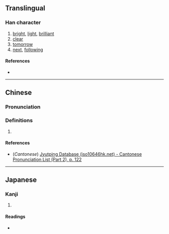 {{character info}}
==Translingual==

===Han character===
{{Han char|rn=72|rad=日|as=04|sn=8|four=66000|canj=AA,XAA|ids=⿰日日}}

# [[bright]], [[light]], [[brilliant]]
# [[clear]]
# [[tomorrow]]
# [[next]], [[following]]

====References====
* {{Han ref|kx=0491.110|dkj=13804|dj=0852.170|hdz=21490.020|uh=660D|ud=26125|bh=CCCC|bd=52428}}

----

==Chinese==
{{zh-forms}}

===Pronunciation===
{{zh-pron
|m=xuān
|c=hyun1
|mc=
|oc=
|ma=
|cat=a,n
}}

===Definitions===
{{zh-hanzi}}

# {{rfdef|zh}}

====References====
* (''Cantonese'') [http://www.iso10646hk.net/jp/document/download.jsp Jyutping Database (iso10646hk.net) - Cantonese Pronunciation List (Part 2), p. 122]

----

==Japanese==

===Kanji===
{{ja-kanji|grade=|rs=日04}}

# {{rfdef|ja|sort=日04}}

====Readings====
* {{ja-readings|on=[[けん]] (ken), [[かん]] (kan)|kun=[[あきらか]] (akiraka)}}